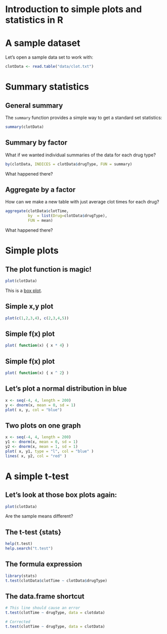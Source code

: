 # Introduction to simple plots and statistics in R

# A sample dataset

Let's open a sample data set to work with:

``` r
clotData <- read.table("data/clot.txt")
```

# Summary statistics

## General summary

The `summary` function provides a simple way to get a standard set statistics:

``` r
summary(clotData)
````

## Summary by factor

What if we wanted individual summaries of the data for each drug type?

``` r
by(clotData, INDICES = clotData$drugType, FUN = summary)
````

What happened there?

## Aggregate by a factor

How can we make a new table with just average clot times for each drug?

``` r
aggregate(clotData$clotTime, 
          by  = list(Drug=clotData$drugType), 
          FUN = mean)
````

What happened there?

# Simple plots

## The plot function is magic!

``` r
plot(clotData)
````

This is a [box plot](http://en.wikipedia.org/wiki/Box_plot).

## Simple x,y plot

``` r
plot(c(1,2,3,4), c(2,3,4,5))
````

## Simple f(x) plot

``` r
plot( function(x) { x * 4} )
````

## Simple f(x) plot

``` r
plot( function(x) { x ^ 2} )
````

## Let's plot a normal distribution in blue

``` r
x <- seq(-4, 4, length = 200)
y <- dnorm(x, mean = 0, sd = 1)
plot( x, y, col = "blue")
````

## Two plots on one graph
``` r
x <- seq(-4, 4, length = 200)
y1 <- dnorm(x, mean = 0, sd = 1)
y2 <- dnorm(x, mean = 1, sd = 1)
plot( x, y1, type = "l", col = "blue" )
lines( x, y2, col = "red" )
````

# A simple t-test

## Let's look at those box plots again:

``` r
plot(clotData)
````

Are the sample means different?

## The t-test {stats}

``` r
help(t.test)
help.search("t.test")
````

## The formula expression

``` r
library(stats)
t.test(clotData$clotTime ~ clotData$drugType)
````

## The data.frame shortcut

``` r
# This line should cause an error
t.test(clotTime ~ drugType, data = clotdata)

# Corrected
t.test(clotTime ~ drugType, data = clotData)
````

